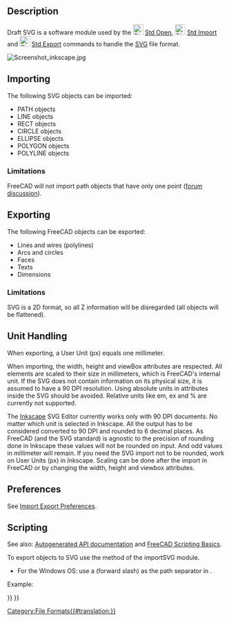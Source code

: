 <languages/>
<translate>

<!--T:16-->
{{Docnav
|[[Draft_DXF|Autodesk .DXF .DWG]]
|[[Draft_OCA|Open Cad format .OCA]]
|[[Draft_Module|Draft]]
|IconL=
|IconR=
|IconC=Workbench_Draft.svg
}}

</translate>
{{TOCright}}
<translate>

==Description== <!--T:11-->

<!--T:20-->
Draft SVG is a software module used by the [[File:Std_Open.svg|24px]] [[Std_Open|Std Open]], [[File:Std_Import.svg|24px]] [[Std_Import|Std Import]] and [[File:Std_Export.svg|24px]] [[Std_Export|Std Export]] commands to handle the [[SVG]] file format.

</translate>
[[Image:Screenshot inkscape.jpg]]
<translate>
<!--T:12-->
{{Caption|Inkscape drawing exported to SVG, which is subsequently opened in FreeCAD}}

==Importing== <!--T:2-->

<!--T:21-->
The following SVG objects can be imported:
* PATH objects
* LINE objects
* RECT objects
* CIRCLE objects
* ELLIPSE objects
* POLYGON objects
* POLYLINE objects

===Limitations=== <!--T:22-->

<!--T:23-->
FreeCAD will not import path objects that have only one point ([https://forum.freecadweb.org/viewtopic.php?f=3&t=43856 forum discussion]).

==Exporting== <!--T:4-->

<!--T:24-->
The following FreeCAD objects can be exported:
* Lines and wires (polylines)
* Arcs and circles
* Faces
* Texts
* Dimensions

===Limitations=== <!--T:5-->

<!--T:25-->
SVG is a 2D format, so all Z information will be disregarded (all objects will be flattened).

==Unit Handling== <!--T:7-->

<!--T:26-->
When exporting, a User Unit (px) equals one millimeter. 

<!--T:8-->
When importing, the width, height and viewBox attributes are respected. All elements are scaled to their size in millimeters, which is FreeCAD's internal unit. If the SVG does not contain information on its physical size, it is assumed to have a 90 DPI resolution. Using absolute units in attributes inside the SVG should be avoided. Relative units like em, ex and % are currently not supported.

<!--T:9-->
The [https://inkscape.org/ Inkscape] SVG Editor currently works only with 90 DPI documents. No matter which unit is selected in Inkscape. All the output has to be considered converted to 90 DPI and rounded to 6 decimal places. As FreeCAD (and the SVG standard) is agnostic to the precision of rounding done in Inkscape these values will not be rounded on input. And odd values in millimeter will remain. If you need the SVG import not to be rounded, work on User Units (px) in Inkscape. Scaling can be done after the import in FreeCAD or by changing the width, height and viewbox attributes.

==Preferences== <!--T:6-->

<!--T:27-->
See [[Import_Export_Preferences|Import Export Preferences]].

==Scripting== <!--T:13-->

<!--T:28-->
See also: [https://freecad.github.io/SourceDoc/ Autogenerated API documentation] and [[FreeCAD_Scripting_Basics|FreeCAD Scripting Basics]].

<!--T:14-->
To export objects to SVG use the {{incode|export}} method of the importSVG module.

</translate>
{{Code|code=
importSVG.export(exportList, filename)
}}
<translate>

<!--T:29-->
* For the Windows OS: use a {{FileName|/}} (forward slash) as the path separator in {{Incode|filename}}.

<!--T:15-->
Example:

</translate>
{{Code|code=
import FreeCAD as App
import Draft
import importSVG

doc = App.newDocument()

polygon1 = Draft.make_polygon(3, radius=500)
polygon2 = Draft.make_polygon(5, radius=1500)

doc.recompute()

objects = [polygon1, polygon2]
importSVG.export(objects, "/home/user/Pictures/myfile.svg")
}}
<translate>


<!--T:10-->
{{Docnav
|[[Draft_DXF|Autodesk .DXF .DWG]]
|[[Draft_OCA|Open Cad format .OCA]]
|[[Draft_Module|Draft]]
|IconL=
|IconR=
|IconC=Workbench_Draft.svg
}}

</translate>
{{Draft Tools navi{{#translation:}}}}
{{Userdocnavi{{#translation:}}}}
[[Category:File Formats{{#translation:}}]]
